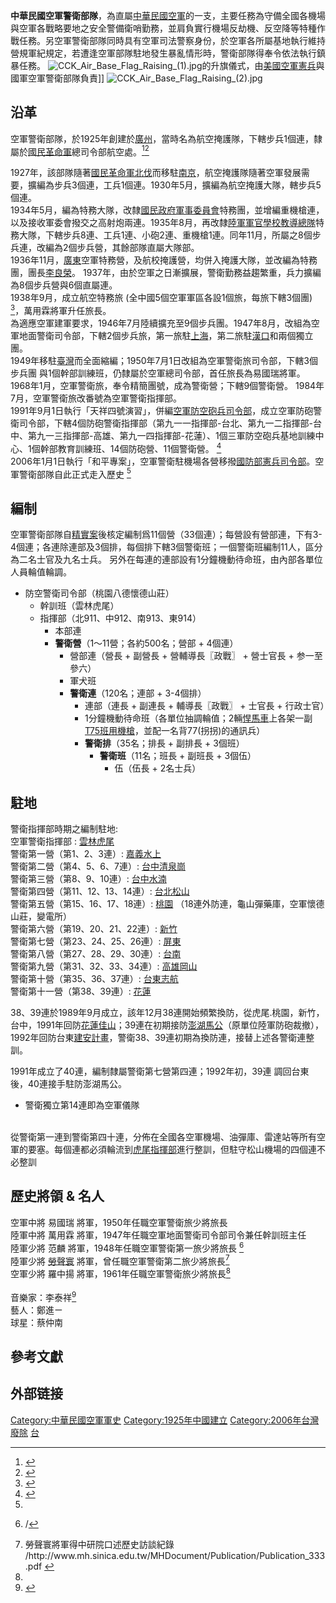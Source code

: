 {{multiple issues|
{{copy edit|time=2016-06-30T07:26:41+00:00}}
{{dead end|time=2016-06-30T07:26:41+00:00}}
{{prose|time=2016-06-30T07:26:41+00:00}}
}}
{{Infobox Military Unit
| 名稱 = 中華民國空軍警衛部隊<br /><small>ROC Air Force Security Guards</small>
| 圖片 = [[File:中華民國空軍警衛_初期部隊徽.png|File:中華民國空軍警衛 初期部隊徽.png]]
| 圖片說明 = 空軍警衛部隊徽
| 時期 = 1925年－2005年12月31日
| 國家 = {{ROC}}
| 效忠 = {{ROC}}
| 軍種 = {{ROCAF}}
| 種類 = {{Link-en|空軍步兵及特種部隊|Air force infantry and special forces units|空軍地面步兵}}<br>空軍警衛<br>空軍憲兵<br>空軍鎮暴部隊
| 功能 = 分駐全國各機場及空軍要地。負責各空軍基地、各廠庫、各辦公地點的安全警衛、反劫機、反空降、駐地鎮暴事宜。
| 規模 = 
| 隸屬 = [[國防部空軍司令部|國防部空軍司令部]]
| 駐地 = [[雲林縣|雲林縣]][[虎尾空軍基地|虎尾空軍基地]]
| 裝備 = 
| 別稱 = 神鷹鐵衛、空軍陸戰隊
| 守護 = 
| 格言 = 
| 顏色 = 鐵灰
| 隊歌 = 
| 吉祥物 = 
| 戰役 = [[古寧頭戰役|古寧頭戰役]]
| 隊慶 = 
| 獎章 = 
| 榮譽 = 
| 現任指揮官 = 
| 象徵指揮官 = 
| 著名指揮官 = [[劉貴立|劉貴立]]（末代[[中華民國空軍司令|空軍總司令]]）
| 佩章一 = 
| 佩章二 = 
| 佩章三 = 
| 佩章四 = 
}}

'''中華民國空軍警衛部隊'''，為直屬[[中華民國空軍|中華民國空軍]]的一支{{Link-en|空軍步兵及特種部隊|Air force infantry and special forces units|地面武裝步兵部隊}}，主要任務為守備全國各機場與空軍各戰略要地之安全警備衛哨勤務，並肩負實行機場反劫機、反空降等特種作戰任務。另空軍警衛部隊同時具有空軍司法警察身份，於空軍各所屬基地執行維持營規軍紀規定，若遭逢空軍部隊駐地發生暴亂情形時，警衛部隊得奉令依法執行鎮暴任務。
[[File:CCK_Air_Base_Flag_Raising_(1).jpg|thumb]]的升旗儀式，由[[美國空軍保安部隊|美國空軍憲兵]]與國軍空軍警衛部隊負責]]
[[File:CCK_Air_Base_Flag_Raising_(2).jpg|thumb]]

== 沿革==
空軍警衛部隊，於1925年創建於[[廣州市_(中華民國)|廣州]]，當時名為航空掩護隊，下轄步兵1個連，隸屬於[[國民革命軍|國民革命軍]]總司令部航空處。<ref name="空軍警衛部隊歷史">{{cite book |author=空軍警衛旅司令部 |title= 空軍警衛部隊歷史 |publisher= |year=出版年不詳|month=  |isbn=  |url= https://las.sinica.edu.tw/search~S0*cht?/c388.092+179.1/c388.092+179.1/-3%2C-1%2C0%2CE/frameset&FF=c388.092+179.1&1%2C1%2C}}</ref><ref name="空軍防砲警衛部隊建軍紀念特刊">{{cite book |author=周遨, 張新民 |title=空軍防砲警衛部隊建軍紀念特刊: 防砲六十週年、警衛七十週年、防警部四週年 |publisher=空軍防砲警衛司令部 |year=1995 |month= |isbn=9570051388 |url=https://books.google.com.tw/books/about/%E7%A9%BA%E8%BB%8D%E9%98%B2%E7%A0%B2%E8%AD%A6%E8%A1%9B%E9%83%A8%E9%9A%8A%E5%BB%BA%E8%BB%8D%E7%B4%80%E5%BF%B5%E7%89%B9.html?id=xy27AQAACAAJ |access-date=2017-08-14 |archive-date=2019-08-31 |archive-url=https://web.archive.org/web/20190831165646/https://books.google.com.tw/books/about/%E7%A9%BA%E8%BB%8D%E9%98%B2%E7%A0%B2%E8%AD%A6%E8%A1%9B%E9%83%A8%E9%9A%8A%E5%BB%BA%E8%BB%8D%E7%B4%80%E5%BF%B5%E7%89%B9.html?id=xy27AQAACAAJ |dead-url=no }}</ref>

1927年，該部隊隨著[[國民革命軍北伐|國民革命軍北伐]]而移駐[[南京市_(中華民國)|南京]]，航空掩護隊隨著空軍發展需要，擴編為步兵3個連，工兵1個連。1930年5月，擴編為航空掩護大隊，轄步兵5個連。<br>
1934年5月，編為特務大隊，改隸[[國民政府軍事委員會|國民政府軍事委員會]]特務團，並增編重機槍連，以及接收軍委會撥交之高射炮兩連。1935年8月，再改隸[[陸軍軍官學校|陸軍軍官學校]][[国军德械师#.E6.95.99.E5.B0.8E.E7.B8.BD.E9.9A.8A|教導總隊]]特務大隊，下轄步兵8連、工兵1連、小砲2連、重機槍1連。同年11月，所屬之8個步兵連，改編為2個步兵營，其餘部隊直屬大隊部。 <br>
1936年11月，[[廣東省_(中華民國)|廣東]]空軍特務營，及航校掩護營，均併入掩護大隊，並改編為特務團，團長[[李良榮|李良榮]]。
1937年，由於空軍之日漸擴展，警衛勤務益趨繁重，兵力擴編為8個步兵營與6個直屬連。 <br>
1938年9月，成立航空特務旅 (全中國5個空軍軍區各設1個旅，每旅下轄3個團) <ref name="羅中揚將軍回憶">{{cite book |author= |title=驀然迴首感恩深: 羅中揚將軍回憶 |publisher=史政編譯室 |year=2003 |month= |isbn=9570149388 |url=https://books.google.com.tw/books?id=90IPtwAACAAJ&hl=zh-TW&num=15 |access-date=2016-08-02 |archive-date=2019-08-28 |archive-url=https://web.archive.org/web/20190828143902/https://books.google.com.tw/books?id=90IPtwAACAAJ&hl=zh-TW&num=15 |dead-url=no }}</ref>，萬用霖將軍升任旅長。
<br>
為適應空軍建軍要求，1946年7月陸續擴充至9個步兵團。1947年8月，改組為空軍地面警衛司令部，下轄2個步兵旅，第一旅駐[[上海市_(中華民國)|上海]]，第二旅駐[[漢口市_(中華民國)|漢口]]和兩個獨立團。 <br>
1949年移駐[[臺灣|臺灣]]而全面縮編；1950年7月1日改組為空軍警衛旅司令部，下轄3個步兵團 與1個幹部訓練班，仍隸屬於空軍總司令部，首任旅長為易國瑞將軍。<br>1968年1月，空軍警衛旅，奉令精簡團號，成為警衛營；下轄9個警衛營。
1984年7月，空軍警衛旅改番號為空軍警衛指揮部。 <br>
1991年9月1日執行「天祥四號演習」，併編[[空軍防空砲兵指揮部|空軍防空砲兵司令部]]，成立空軍防砲警衛司令部，下轄4個防砲警衛指揮部（第九一一指揮部-台北、第九一二指揮部-台中、第九一三指揮部-高雄、第九一四指揮部-花蓮）、1個三軍防空砲兵基地訓練中心、1個幹部教育訓練班、14個防砲營、11個警衛營。 <ref name="空軍防空砲兵指揮部沿革簡史">{{Cite web |url= http://air.mnd.gov.tw/Publish.aspx?cnid=1696&p=12547&Level=2 |title= 空軍防空砲兵指揮部沿革簡史 |author=  |date= 2016-02-24 |publisher= 中華民國空軍司令部 |language= zh-tw |accessdate= 2016-06-23 |archive-url= https://web.archive.org/web/20131024052332/http://air.mnd.gov.tw/Publish.aspx?cnid=1696&p=12547&Level=2 |archive-date= 2013-10-24 |dead-url= yes }}</ref><br>
2006年1月1日執行「和平專案」，空軍警衛駐機場各營移撥[[中華民國憲兵|國防部憲兵司令部]]。空軍警衛部隊自此正式走入歷史 <ref name="空軍防空砲兵指揮部沿革簡史" />

== 編制 ==
空軍警衛部隊自[[精實案|精實案]]後核定編制爲11個營（33個連）；每營設有營部連，下有3-4個連；各連除連部及3個排，每個排下轄3個警衛班；一個警衛班編制11人，區分為二名士官及九名士兵。
另外在每連的連部設有1分鐘機動待命班，由內部各單位人員輪值輪調。
*防空警衛司令部（桃園八德懷德山莊）
**幹訓班（雲林虎尾）
**指揮部（北911、中912、南913、東914）
***本部連
***'''警衛營'''（1～11營；各約500名；營部 + 4個連）
****營部連（營長 + 副營長 + 營輔導長〖政戰〗 + 營士官長 + 参一至參六）
****軍犬班
****'''警衛連'''（120名；連部 + 3-4個排）
*****連部（連長 + 副連長 + 輔導長〖政戰〗 + 士官長 + 行政士官）
*****1分鐘機動待命班（各單位抽調輪值；2輛[[悍馬_(軍用汽車)|悍馬車]]上各架一副[[T75班用機槍|T75班用機槍]]，並配一名背77(拐拐)的通訊兵）
*****'''警衛排'''（35名；排長 + 副排長 + 3個班）
******'''警衛班'''（11名；班長 + 副班長 + 3個伍）
*******伍（伍長 + 2名士兵）

== 駐地 ==
警衛指揮部時期之編制駐地:<BR>
空軍警衛指揮部 : [[虎尾空軍基地|雲林虎尾]]<BR>
警衛第一營（第1、2、3連）: [[嘉義水上機場|嘉義水上]]<BR>
警衛第二營（第4、5、6、7連）: [[臺中清泉崗機場|台中清泉崗]]<BR>
警衛第三營（第8、9、10連）: [[臺中水湳機場|台中水湳]]<BR>
警衛第四營（第11、12、13、14連）: [[臺北松山機場|台北松山]]<BR>
警衛第五營（第15、16、17、18連）: [[空軍桃園基地|桃園]] （18連外防連，龜山彈藥庫，空軍懷德山莊，變電所）<BR>
警衛第六營（第19、20、21、22連）: [[新竹機場|新竹]]<BR>
警衛第七營（第23、24、25、26連）: [[屏東機場|屏東]]<BR>
警衛第八營（第27、28、29、30連）: [[臺南機場|台南]]<BR>
警衛第九營（第31、32、33、34連）: [[中華民國空軍軍官學校|高雄岡山]]<BR>
警衛第十營（第35、36、37連）: [[空軍志航基地|台東志航]]<BR>
警衛第十一營（第38、39連）: [[花蓮機場|花蓮]]

38、39連於1989年9月成立，該年12月38連開始頻繁換防，從虎尾.桃園，新竹，台中，1991年回防[[佳山計劃|花蓮佳山]]；39連在初期接防[[澎湖機場|澎湖馬公]]（原單位陸軍防砲裁撤），1992年回防台東[[建安計畫|建安計畫]]，警衛38、39連初期為換防連，接替上述各警衛連整訓。

1991年成立了40連，編制隸屬警衛第七營第四連；1992年初，39連 調回台東後，40連接手駐防澎湖馬公。
*警衛獨立第14連即為空軍儀隊

<BR>
從警衛第一連到警衛第四十連，分佈在全國各空軍機場、油彈庫、雷達站等所有空軍的要塞。每個連都必須輪流到[[虎尾空軍基地|虎尾指揮部]]進行整訓，但駐守松山機場的四個連不必整訓

== 歷史將領 & 名人 ==
空軍中將 易國瑞 將軍，1950年任職空軍警衛旅少將旅長 <br>
陸軍中將 萬用霖 將軍，1947年任職空軍地面警衛司令部司令兼任幹訓班主任 <br>
陸軍少將 范麟 將軍，1948年任職空軍警衛第一旅少將旅長 <ref>{{cite web |url= http://fanchen4233.pixnet.net/blog/post/261142025-%E6%86%B6--%E7%88%B6%E8%A6%AA(%E8%8C%83%E9%BA%9F) |title= 憶--父親(范麟) |access-date= 2016-06-28 |archive-date= 2019-12-23 |archive-url= https://web.archive.org/web/20191223190803/https://fanchen4233.pixnet.net/blog/post/261142025-%e6%86%b6--%e7%88%b6%e8%a6%aa%28%e8%8c%83%e9%ba%9f%29 |dead-url= no }} /</ref><br>
陸軍少將 [[勞聲寰|勞聲寰]] 將軍，曾任職空軍警衛第二旅少將旅長<ref>勞聲寰將軍得中研院口述歷史訪談紀錄 /http://www.mh.sinica.edu.tw/MHDocument/Publication/Publication_333.pdf {{Wayback|url=http://www.mh.sinica.edu.tw/MHDocument/Publication/Publication_333.pdf |date=20151117031651 }}</ref><br>
空軍少將 羅中揚 將軍，1961年任職空軍警衛旅少將旅長<ref name="羅中揚將軍回憶" /><br>
<br>
音樂家：李泰祥<ref>{{cite web |url= http://lth.e-lib.nctu.edu.tw/bio-2-1.php |title= 年表 - 李泰祥 |access-date= 2016-07-01 |archive-date= 2016-09-23 |archive-url= https://web.archive.org/web/20160923145317/http://lth.e-lib.nctu.edu.tw/bio-2-1.php |dead-url= no }}</ref><br>
藝人：鄭進ㄧ <br>
球星：蔡仲南

== 參考文獻 ==
{{Reflist}}

== 外部链接 ==

{{中華民國國防部所屬機關}}
{{中華民國軍事}}
{{空軍步兵}}

[[Category:中華民國空軍軍史|Category:中華民國空軍軍史]]
[[Category:1925年中國建立|Category:1925年中國建立]]
[[Category:2006年台灣廢除|Category:2006年台灣廢除]]
[[Category:空軍憲兵機構|台]]
